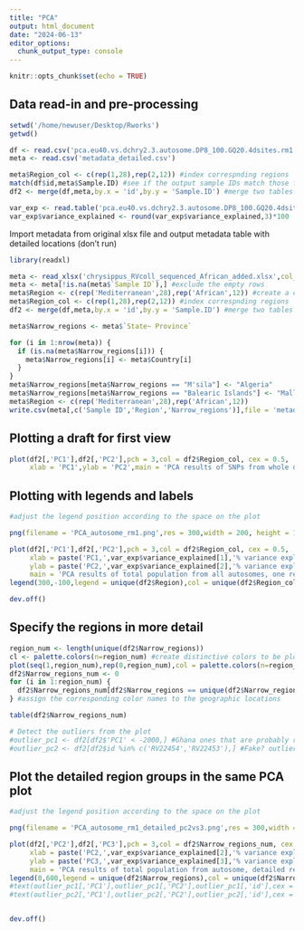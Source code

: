 ```yaml
---
title: "PCA"
output: html_document
date: "2024-06-13"
editor_options: 
  chunk_output_type: console
---
```


```r
knitr::opts_chunk$set(echo = TRUE)
```

## Data read-in and pre-processing

```r
setwd('/home/newuser/Desktop/Rworks')
getwd()

df <- read.csv('pca.eu40.vs.dchry2.3.autosome.DP8_100.GQ20.4dsites.rm1.csv')
meta <- read.csv('metadata_detailed.csv')

meta$Region_col <- c(rep(1,28),rep(2,12)) #index correspnding regions
match(df$id,meta$Sample.ID) #see if the output sample IDs match those from metadata
df2 <- merge(df,meta,by.x = 'id',by.y = 'Sample.ID') #merge two tables by sample IDs

var_exp <- read.table('pca.eu40.vs.dchry2.3.autosome.DP8_100.GQ20.4dsites.rm1.explained_variance.txt', header = T) # read in the text file with percntage of varaince explained
var_exp$variance_explained <- round(var_exp$variance_explained,3)*100
```

Import metadata from original xlsx file and output metadata table with detailed locations (don't run)

```r
library(readxl)

meta <- read_xlsx('chrysippus_RVcoll_sequenced_African_added.xlsx',col_names = T,range = 'A1:Q42')
meta <- meta[!is.na(meta$`Sample ID`),] #exclude the empty rows
meta$Region <- c(rep('Mediterranean',28),rep('African',12)) #create a column for region
meta$Region_col <- c(rep(1,28),rep(2,12)) #index correspnding regions
df2 <- merge(df,meta,by.x = 'id',by.y = 'Sample.ID') #merge two tables by sample IDs

meta$Narrow_regions <- meta$`State~ Province`

for (i in 1:nrow(meta)) {
  if (is.na(meta$Narrow_regions[i])) {
    meta$Narrow_regions[i] <- meta$Country[i]
  }
}
meta$Narrow_regions[meta$Narrow_regions == "M'sila"] <- "Algeria"
meta$Narrow_regions[meta$Narrow_regions == "Balearic Islands"] <- "Mallorca" #create the appropriate names for the sample locations, consistent to those in proposal
meta$Region <- c(rep('Mediterranean',28),rep('African',12))
write.csv(meta[,c('Sample ID','Region','Narrow_regions')],file = 'metadata_detailed.csv',row.names = F)
```

## Plotting a draft for first view

```r
plot(df2[,'PC1'],df2[,'PC2'],pch = 3,col = df2$Region_col, cex = 0.5,
     xlab = 'PC1',ylab = 'PC2',main = 'PCA results of SNPs from whole dataset')
```

## Plotting with legends and labels

```r
#adjust the legend position according to the space on the plot

png(filename = 'PCA_autosome_rm1.png',res = 300,width = 200, height = 160, units = 'mm') #plot the PCA results with higher resolution. n.b. the parameters should be stated when using this command

plot(df2[,'PC1'],df2[,'PC2'],pch = 3,col = df2$Region_col, cex = 0.5,
     xlab = paste('PC1,',var_exp$variance_explained[1],'% variance explained'),
     ylab = paste('PC2,',var_exp$variance_explained[2],'% variance explained'),
     main = 'PCA results of total population from all autosomes, one relative removed')
legend(300,-100,legend = unique(df2$Region),col = unique(df2$Region_col), cex = 0.7,pch = 3) #add figure legends

dev.off()
```

## Specify the regions in more detail

```r
region_num <- length(unique(df2$Narrow_regions))
cl <- palette.colors(n=region_num) #create distinctive colors to be plotted in the PCA for each group.
plot(seq(1,region_num),rep(0,region_num),col = palette.colors(n=region_num)) #preview these colors in a plot
df2$Narrow_regions_num <- 0
for (i in 1:region_num) {
  df2$Narrow_regions_num[df2$Narrow_regions == unique(df2$Narrow_regions)[i]] <- cl[i]
} #assign the corresponding color names to the geographic locations

table(df2$Narrow_regions_num)
```

```r
# Detect the outliers from the plot
#outlier_pc1 <- df2[df2$'PC1' < -2000,] #Ghana ones that are probably relatives
#outlier_pc2 <- df2[df2$id %in% c('RV22454','RV22453'),] #Fake? outliers from advance PCA on chr30
```

## Plot the detailed region groups in the same PCA plot

```r
#adjust the legend position according to the space on the plot

png(filename = 'PCA_autosome_rm1_detailed_pc2vs3.png',res = 300,width = 200, height = 160, units = 'mm') #plot the PCA results with higher resolution. n.b. the parameters should be stated when using this command

plot(df2[,'PC2'],df2[,'PC3'],pch = 3,col = df2$Narrow_regions_num, cex = 0.5,
     xlab = paste('PC2,',var_exp$variance_explained[2],'% variance explained'),
     ylab = paste('PC3,',var_exp$variance_explained[3],'% variance explained'),
     main = 'PCA results of total population from autosome, detailed region groups')
legend(0,600,legend = unique(df2$Narrow_regions),col = unique(df2$Narrow_regions_num), cex = 0.7,pch = 3) #add figure legends
#text(outlier_pc1[,'PC1'],outlier_pc1[,'PC2'],outlier_pc1[,'id'],cex = 0.5, pos = 4) #label the name of outlier from African group
#text(outlier_pc2[,'PC1'],outlier_pc2[,'PC2'],outlier_pc2[,'id'],cex = 0.5, pos = 4) #label the name of outliers from Mediterranean group


dev.off()
```
